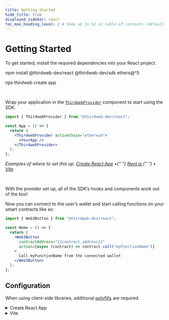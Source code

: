 ```yaml
---
title: Getting Started
hide_title: true
displayed_sidebar: react
toc_max_heading_level: 2 # Show up to h2 in table of contents (default is up to h3)
---
```



# Getting Started

To get started, install the required dependencies into your React project.

<Tabs>
<TabItem value="existing" label="Existing Projects">

<CodeBlock language="bash">
  npm install @thirdweb-dev/react @thirdweb-dev/sdk ethers@^5
</CodeBlock>

</TabItem>
<TabItem value="new" label="New Projects">

<CodeBlock language="bash">

npx thirdweb create app

</CodeBlock>

</TabItem>
</Tabs>

<br />

Wrap your application in the [`ThirdwebProvider`](/react/react.thirdwebprovider) component to start using the SDK.

```jsx
import { ThirdwebProvider } from "@thirdweb-dev/react";

const App = () => {
  return (
    <ThirdwebProvider activeChain="ethereum">
      <YourApp />
    </ThirdwebProvider>
  );
};
```

<p style={{ opacity: 0.8, marginTop: -8 }}>
  <i>
    Examples of where to set this up: <a href="#cra">Create React App</a> •{" "}
    <a href="https://github.com/thirdweb-example/next-javascript-starter/blob/main/pages/_app.js">
      Next.js
    </a>{" "}
    • <a href="#vite">Vite</a>
  </i>
</p>

<br />

With the provider set up, all of the SDK&rsquo;s hooks and components work out of the box!

Now you can connect to the user&rsquo;s wallet and start calling functions on your smart contracts like so:

```jsx
import { Web3Button } from "@thirdweb-dev/react";

const Home = () => {
  return (
    <Web3Button
      contractAddress="{{contract_address}}"
      action={async (contract) => contract.call("myFunctionName")}
    >
      Call myFunctionName from the connected wallet
    </Web3Button>
  );
};
```

## Configuration

When using client-side libraries, additional [polyfills](https://developer.mozilla.org/en-US/docs/Glossary/Polyfill) are required.

<details>
  <summary>
    Create React App
</summary>
<div>

Use [react-app-rewired](https://www.npmjs.com/package/react-app-rewired) to
tweak the webpack configuration.

<Tabs>
  <TabItem value="npm" label="npm">
    <CodeBlock language="bash">
      npm i assert react-app-rewired stream -D
    </CodeBlock>
  </TabItem>
  <TabItem value="yarn" label="yarn">
    <CodeBlock language="bash">
      yarn add assert react-app-rewired stream -D
    </CodeBlock>
  </TabItem>
  <TabItem value="pnpm" label="pnpm">
    <CodeBlock language="bash">
      pnpm add assert react-app-rewired stream -D
    </CodeBlock>
  </TabItem>
</Tabs>

Finally, update the scripts to use `react-app-rewired`:

```js
  "scripts": {
    "start": "react-app-rewired start",
    "build": "react-app-rewired build",
    "test": "react-app-rewired test",
    "eject": "react-scripts eject",
  },
```

Next, create a `config-overrides.js` file in the root of your project and add the following:

```js
const webpack = require("webpack");

module.exports = function override(config) {
  const fallback = config.resolve.fallback || {};
  config.resolve.fallback = fallback;
  config.plugins = (config.plugins || []).concat([
    new webpack.ProvidePlugin({
      process: "process/browser",
      Buffer: ["buffer", "Buffer"],
    }),
  ]);
  config.resolve.extensions.push(".mjs");
  config.module.rules.push({
    test: /\.m?js/,
    resolve: {
      fullySpecified: false,
    },
  });

  return {
    ...config,
    // This is needed to not show the warning about this modules don't have src files, only on dist (build)
    ignoreWarnings: [
      {
        module: /node_modules\/@walletconnect/,
      },
      {
        module: /node_modules\/eth-rpc-errors/,
      },
      {
        module: /node_modules\/json-rpc-engine/,
      },
      {
        module: /node_modules\/@metamask/,
      },
      {
        module: /node_modules\/@gnosis.pm/,
      },
    ],
  };
};
```

Now, you can start using the SDK!

</div>
</details>

<details>
  <summary>
   Vite
   </summary>
    <div>

In the `vite.config.js` file, add the following configuration:

```js
import react from "@vitejs/plugin-react";
import { defineConfig } from "vite";

// https://vitejs.dev/config/
export default defineConfig({
  plugins: [react()],
  define: {
    global: "globalThis",
    "process.env": {},
  },
});
```

Now, you can start using the SDK!

</div>
</details>
